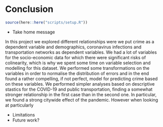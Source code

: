 # Conclusion

```r
source(here::here("scripts/setup.R"))
```

* Take home message

In this project we explored different relationships were we put crime as a dependent variable and demographics, coronavirus infections and transportation networks as dependent variables. We had a lot of variables for the socio-economic data for which there were significant risks of colinearity, which is why we spent some time on variable selection and modelling for this dataset. We performed some transformations on the variables in order to normalise the distribution of errors and in the end found a rather compelling, if not perfect, model for predicting crime based on these variables. 
We performed simpler analyses based on descriptive stastics for the COVID-19 and public transportation, finding a somewhat stronger relationship in the first case than in the second one. In particular, we found a strong citywide effect of the pandemic. However when looking at particularly


* Limitations
* Future work?
